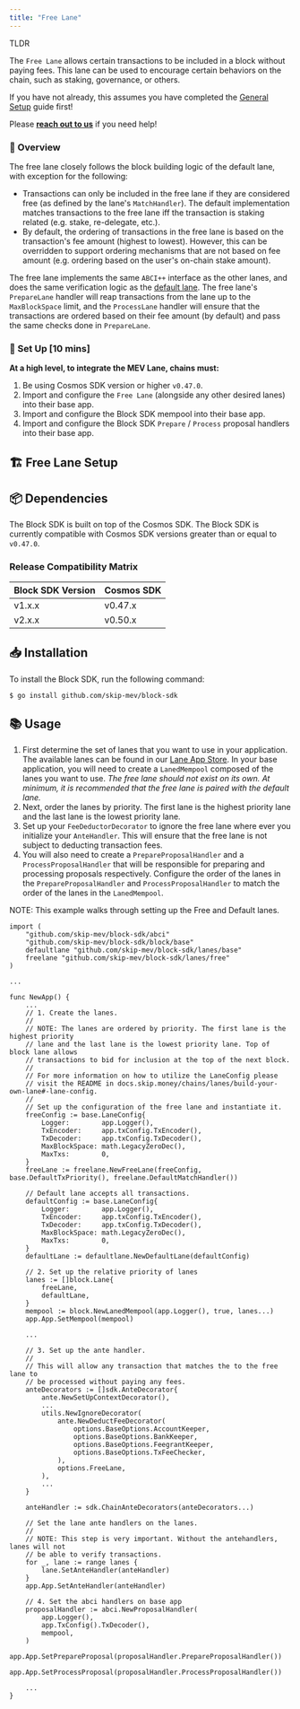 ```yaml
---
title: "Free Lane"
---
```

<Note>
TLDR

The `Free Lane` allows certain transactions to be included in a block without paying fees. This lane can be used to encourage certain behaviors on the chain, such as staking, governance, or others.

If you have not already, this assumes you have completed the [General Setup](https://docs.skip.money/blocksdk/integrate-the-sdk) guide first!

Please [**reach out to us**](https://skip.money/contact) if you need help!
</Note>

### 📖 Overview[​](#-overview "Direct link to heading")

The free lane closely follows the block building logic of the default lane, with exception for the following:

*   Transactions can only be included in the free lane if they are considered free (as defined by the lane's `MatchHandler`). The default implementation matches transactions to the free lane iff the transaction is staking related (e.g. stake, re-delegate, etc.).
*   By default, the ordering of transactions in the free lane is based on the transaction's fee amount (highest to lowest). However, this can be overridden to support ordering mechanisms that are not based on fee amount (e.g. ordering based on the user's on-chain stake amount).

The free lane implements the same `ABCI++` interface as the other lanes, and does the same verification logic as the [default lane](https://docs.skip.money/blocksdk/integrate-the-sdk). The free lane's `PrepareLane` handler will reap transactions from the lane up to the `MaxBlockSpace` limit, and the `ProcessLane` handler will ensure that the transactions are ordered based on their fee amount (by default) and pass the same checks done in `PrepareLane`.

### 📖 Set Up \[10 mins\][​](#-set-up-10-mins "Direct link to heading")

**At a high level, to integrate the MEV Lane, chains must:**

1.  Be using Cosmos SDK version or higher `v0.47.0`.
2.  Import and configure the `Free Lane` (alongside any other desired lanes) into their base app.
3.  Import and configure the Block SDK mempool into their base app.
4.  Import and configure the Block SDK `Prepare` / `Process` proposal handlers into their base app.

## 🏗️ Free Lane Setup

## 📦 Dependencies[​](#-dependencies "Direct link to heading")

The Block SDK is built on top of the Cosmos SDK. The Block SDK is currently compatible with Cosmos SDK versions greater than or equal to `v0.47.0`.

### Release Compatibility Matrix[​](#release-compatibility-matrix "Direct link to heading")


|Block SDK Version|Cosmos SDK|
|-----------------|----------|
|v1.x.x           |v0.47.x   |
|v2.x.x           |v0.50.x   |


## 📥 Installation[​](#-installation "Direct link to heading")

To install the Block SDK, run the following command:

```
$ go install github.com/skip-mev/block-sdk

```


## 📚 Usage[​](#-usage "Direct link to heading")

1.  First determine the set of lanes that you want to use in your application. The available lanes can be found in our [Lane App Store](https://docs.skip.money/chains/lanes/existing-lanes/default). In your base application, you will need to create a `LanedMempool` composed of the lanes you want to use. _The free lane should not exist on its own. At minimum, it is recommended that the free lane is paired with the default lane._
2.  Next, order the lanes by priority. The first lane is the highest priority lane and the last lane is the lowest priority lane.
3.  Set up your `FeeDeductorDecorator` to ignore the free lane where ever you initialize your `AnteHandler`. This will ensure that the free lane is not subject to deducting transaction fees.
4.  You will also need to create a `PrepareProposalHandler` and a `ProcessProposalHandler` that will be responsible for preparing and processing proposals respectively. Configure the order of the lanes in the `PrepareProposalHandler` and `ProcessProposalHandler` to match the order of the lanes in the `LanedMempool`.

NOTE: This example walks through setting up the Free and Default lanes.

```
import (
    "github.com/skip-mev/block-sdk/abci"
    "github.com/skip-mev/block-sdk/block/base"
    defaultlane "github.com/skip-mev/block-sdk/lanes/base"
    freelane "github.com/skip-mev/block-sdk/lanes/free"
)

...

func NewApp() {
    ...
    // 1. Create the lanes.
    //
    // NOTE: The lanes are ordered by priority. The first lane is the highest priority
    // lane and the last lane is the lowest priority lane. Top of block lane allows
    // transactions to bid for inclusion at the top of the next block.
    //
    // For more information on how to utilize the LaneConfig please
    // visit the README in docs.skip.money/chains/lanes/build-your-own-lane#-lane-config.
    //
    // Set up the configuration of the free lane and instantiate it.
    freeConfig := base.LaneConfig{
        Logger:        app.Logger(),
        TxEncoder:     app.txConfig.TxEncoder(),
        TxDecoder:     app.txConfig.TxDecoder(),
        MaxBlockSpace: math.LegacyZeroDec(),
        MaxTxs:        0,
    }
    freeLane := freelane.NewFreeLane(freeConfig, base.DefaultTxPriority(), freelane.DefaultMatchHandler())

    // Default lane accepts all transactions.
    defaultConfig := base.LaneConfig{
        Logger:        app.Logger(),
        TxEncoder:     app.txConfig.TxEncoder(),
        TxDecoder:     app.txConfig.TxDecoder(),
        MaxBlockSpace: math.LegacyZeroDec(),
        MaxTxs:        0,
    }
    defaultLane := defaultlane.NewDefaultLane(defaultConfig)

    // 2. Set up the relative priority of lanes
    lanes := []block.Lane{
        freeLane,
        defaultLane,
    }
    mempool := block.NewLanedMempool(app.Logger(), true, lanes...)
    app.App.SetMempool(mempool)

    ...

    // 3. Set up the ante handler.
    //
    // This will allow any transaction that matches the to the free lane to
    // be processed without paying any fees.
    anteDecorators := []sdk.AnteDecorator{
        ante.NewSetUpContextDecorator(),
        ...
        utils.NewIgnoreDecorator(
            ante.NewDeductFeeDecorator(
                options.BaseOptions.AccountKeeper,
                options.BaseOptions.BankKeeper,
                options.BaseOptions.FeegrantKeeper,
                options.BaseOptions.TxFeeChecker,
            ),
            options.FreeLane,
        ),
        ...
    }

    anteHandler := sdk.ChainAnteDecorators(anteDecorators...)

    // Set the lane ante handlers on the lanes.
    //
    // NOTE: This step is very important. Without the antehandlers, lanes will not
    // be able to verify transactions.
    for _, lane := range lanes {
        lane.SetAnteHandler(anteHandler)
    }
    app.App.SetAnteHandler(anteHandler)

    // 4. Set the abci handlers on base app
    proposalHandler := abci.NewProposalHandler(
        app.Logger(),
        app.TxConfig().TxDecoder(),
        mempool,
    )
    app.App.SetPrepareProposal(proposalHandler.PrepareProposalHandler())
    app.App.SetProcessProposal(proposalHandler.ProcessProposalHandler())

    ...
}

```
